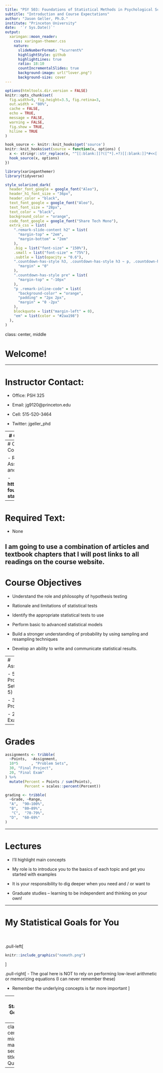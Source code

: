 ```yaml
---
title: "PSY 503: Foundations of Statistical Methods in Psychological Science"
subtitle: "Introduction and Course Expectations"
author: "Jason Geller, Ph.D."
institute: "Princeton University"
date:  '`r Sys.Date()`'
output:
  xaringan::moon_reader:
    css: xaringan-themer.css
    nature:
      slideNumberFormat: "%current%"
      highlightStyle: github
      highlightLines: true
      ratio: 18:10
      countIncrementalSlides: true
      background-image: url("lover.png")
      background-size: cover
---
```


```r
options(htmltools.dir.version = FALSE)
knitr::opts_chunk$set(
  fig.width=9, fig.height=3.5, fig.retina=3,
  out.width = "80%",
  cache = FALSE,
  echo = TRUE,
  message = FALSE, 
  warning = FALSE,
  fig.show = TRUE,
  hiline = TRUE
)

hook_source <- knitr::knit_hooks$get('source')
knitr::knit_hooks$set(source = function(x, options) {
  x <- stringr::str_replace(x, "^[[:blank:]]?([^*].+?)[[:blank:]]*#<<[[:blank:]]*$", "*\\1")
  hook_source(x, options)
})
```

```r
library(xaringanthemer)
library(tidyverse)

style_solarized_dark(
  header_font_google = google_font("Aleo"),
  header_h1_font_size = "36px",
  header_color = "black",
  text_font_google = google_font("Aleo"),
  text_font_size = "28px",
  text_color = "black", 
  background_color = "orange", 
  code_font_google = google_font("Share Tech Mono"),
  extra_css = list(
    ".remark-slide-content h2" = list(
      "margin-top" = "2em",
      "margin-bottom" = "2em"
    ),
    .big = list("font-size" = "150%"),
    .small = list("font-size" = "75%"),
    .subtle = list(opacity = "0.6"),
    ".countdown-has-style h3, .countdown-has-style h3 ~ p, .countdown-has-style h3 ~ ul" = list(
      "margin" = "0"
    ),
    ".countdown-has-style pre" = list(
      "margin-top" = "-10px"
    ),
    "p .remark-inline-code" = list(
      "background-color" = "orange",
      "padding" = "2px 2px",
      "margin" = "0 -2px"
    ),
    blockquote = list("margin-left" = 0),
    "em" = list(color = "#2aa198")
  ),
)

```
class: center, middle

# Welcome!

---

# Instructor Contact: 

- Office: PSH 325

- Email: jg9120@princeton.edu

- Cell: 515-520-3464

- Twitter: jgeller_phd

---
# Office Hours:

- MW: 1:00 P.M. - 3:00 P.M. 

- By appointment

  - Microsoft Bookings:
  **https://outlook.office365.com/owa/calendar/Fall2022@princeton.edu/bookings/**

---
# Course Content:

- Readings, Assignments, and Schedule: 
  
  - __https://psy503-found-stats.netlify.app__
  
---
# Required Text:

- None

**I am going to use a combination of articles and textbook chapters that I will post links to all readings on the course website.**
---
# Course Objectives

- Understand the role and philosophy of hypothesis testing

- Rationale and limitations of statistical tests

- Identify the appropriate statistical tests to use

- Perform basic to advanced statistical models

- Build a stronger understanding of probability by using sampling and resampling techniques

- Develop an ability to write and communicate statistical results.

---
# Assignments

- 50% Problem Sets (10 x 5) 

- 30% Project

- 20% Final Exam 
---

# Grades

```r
assignments <- tribble(
  ~Points,  ~Assignment, 
  10*5      , "Problem Sets",
  30, "Final Project",
  20, "Final Exam"
) %>%
  mutate(Percent = Points / sum(Points),
         Percent = scales::percent(Percent)) 

grading <- tribble(
  ~Grade, ~Range,
  "A",  "90–100%",
  "B",  "80–89%",
   "C",  "70-79%", 
  "D",  "60-69%"
)
```
---

# Lectures

- I’ll highlight main concepts

- My role is to introduce you to the basics of each topic and get you started with
examples

-  It is your responsibility to dig deeper when you need and / or want to

-  Graduate studies – learning to be independent and thinking on your own!

---

# My Statistical Goals for You
<br>
<br>
.pull-left[
```r

knitr::include_graphics("nomath.png")
```
]

.pull-right[
  - The goal here is NOT to rely on performing low-level arithmetic or memorizing equations (I can never remember these)
  
  - Remember the underlying concepts is far more important
]

---
# My Statistical Goals for You

- Understand the logic and rationale behind statistical approaches

- Build a statistical repertoire

- Use the appropriate test

- Learn a high-level program to execute stats (i.e.,R)
---
class: center middle main-title section-title-7
# Questions?

---

